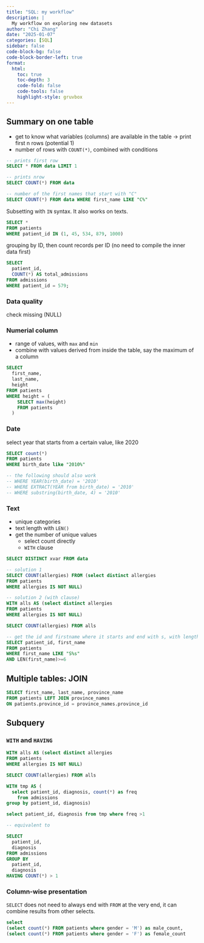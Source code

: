 ```yaml
---
title: "SQL: my workflow"
description: |
  My workflow on exploring new datasets
author: "Chi Zhang"
date: "2025-01-07"
categories: [SQL]
sidebar: false
code-block-bg: false
code-block-border-left: true
format: 
  html:
    toc: true
    toc-depth: 3
    code-fold: false
    code-tools: false
    highlight-style: gruvbox
---
```


## Summary on one table

* get to know what variables (columns) are available in the table -> print first n rows (potential 1)
* number of rows with `COUNT(*)`, combined with conditions


```sql
-- prints first row
SELECT * FROM data LIMIT 1 

-- prints nrow
SELECT COUNT(*) FROM data 

-- number of the first names that start with "C"
SELECT COUNT(*) FROM data WHERE first_name LIKE "C%" 
```

Subsetting with `IN` syntax. It also works on texts.

```sql
SELECT *
FROM patients 
WHERE patient_id IN (1, 45, 534, 879, 1000)
```

grouping by ID, then count records per ID (no need to compile the inner data first)

```sql
SELECT
  patient_id,
  COUNT(*) AS total_admissions
FROM admissions
WHERE patient_id = 579;
```

### Data quality

check missing (NULL)





### Numerial column

* range of values, with `max` and `min`
* combine with values derived from inside the table, say the maximum of a column

```sql
SELECT
  first_name,
  last_name,
  height
FROM patients
WHERE height = (
    SELECT max(height)
    FROM patients
  )
```



### Date

select year that starts from a certain value, like 2020

```sql
SELECT count(*) 
FROM patients 
WHERE birth_date like "2010%"

-- the following should also work
-- WHERE YEAR(birth_date) = '2010'
-- WHERE EXTRACT(YEAR from birth_date) = '2010'
-- WHERE substring(birth_date, 4) = '2010'
```


### Text

* unique categories
* text length with `LEN()`
* get the number of unique values
  * select count directly
  * `WITH` clause

```sql
SELECT DISTINCT xvar FROM data

-- solution 1
SELECT COUNT(allergies) FROM (select distinct allergies
FROM patients
WHERE allergies IS NOT NULL)

-- solution 2 (with clause)
WITH alls AS (select distinct allergies
FROM patients
WHERE allergies IS NOT NULL) 

SELECT COUNT(allergies) FROM alls

-- get the id and firstname where it starts and end with s, with length greater or equal to 6
SELECT patient_id, first_name 
FROM patients
WHERE first_name LIKE "S%s" 
AND LEN(first_name)>=6
```

## Multiple tables: JOIN 

```sql
SELECT first_name, last_name, province_name 
FROM patients LEFT JOIN province_names
ON patients.province_id = province_names.province_id
```

## Subquery

### `WITH` and `HAVING`

```sql
WITH alls AS (select distinct allergies
FROM patients
WHERE allergies IS NOT NULL) 

SELECT COUNT(allergies) FROM alls
```

```sql
WITH tmp AS (
  select patient_id, diagnosis, count(*) as freq
	from admissions
group by patient_id, diagnosis)

select patient_id, diagnosis from tmp where freq >1

-- equivalent to 

SELECT
  patient_id,
  diagnosis
FROM admissions
GROUP BY
  patient_id,
  diagnosis
HAVING COUNT(*) > 1
```


### Column-wise presentation 

`SELECT` does not need to always end with `FROM` at the very end, it can combine results from other selects.

```sql
select 
(select count(*) FROM patients where gender = 'M') as male_count, 
(select count(*) FROM patients where gender = 'F') as female_count 
```


